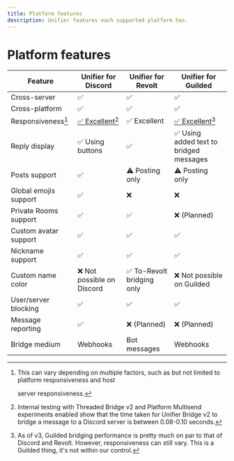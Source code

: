 ```yaml
---
title: Platform features
description: Unifier features each supported platform has.
---
```


# Platform features

| Feature               | Unifier for Discord                   | Unifier for Revolt        | Unifier for Guilded                    |
| --------------------- | ------------------------------------- | ------------------------- | -------------------------------------- |
| Cross-server          | ✅                                     | ✅                         | ✅                                      |
| Cross-platform        | ✅                                     | ✅                         | ✅                                      |
| Responsiveness[^1]    | [✅ Excellent](#user-content-fn-2)[^2] | ✅ Excellent               | [✅ Excellent](#user-content-fn-3)[^3]  |
| Reply display         | ✅ Using buttons                       | ✅                         | ✅ Using added text to bridged messages |
| Posts support         | ✅                                     | ⚠️ Posting only           | ⚠️ Posting only                        |
| Global emojis support | ✅                                     | ❌                         | ❌                                      |
| Private Rooms support | ✅                                     | ✅                         | ❌ (Planned)                            |
| Custom avatar support | ✅                                     | ✅                         | ✅                                      |
| Nickname support      | ✅                                     | ✅                         | ✅                                      |
| Custom name color     | ❌ Not possible on Discord             | ✅ To-Revolt bridging only | ❌ Not possible on Guilded              |
| User/server blocking  | ✅                                     | ✅                         | ✅                                      |
| Message reporting     | ✅                                     | ❌ (Planned)               | ❌ (Planned)                            |
| Bridge medium         | Webhooks                              | Bot messages              | Webhooks                               |

[^1]: This can vary depending on multiple factors, such as but not limited to platform responsiveness and host&#x20;

    server responsiveness.

[^2]: Internal testing with Threaded Bridge v2 and Platform Multisend experiments enabled show that the time taken for Unifier Bridge v2 to bridge a message to a Discord server is between 0.08-0.10 seconds.

[^3]: As of v3, Guilded bridging performance is pretty much on par to that of Discord and Revolt. However, responsiveness can still vary. This is a Guilded thing, it's not within our control.
